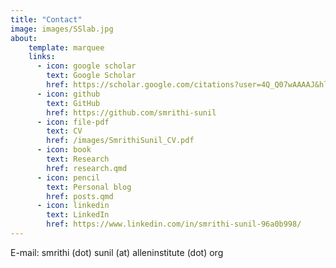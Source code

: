 ```yaml
---
title: "Contact"
image: images/SSlab.jpg
about:
    template: marquee
    links:
      - icon: google scholar
        text: Google Scholar
        href: https://scholar.google.com/citations?user=4Q_Q07wAAAAJ&hl=en
      - icon: github
        text: GitHub
        href: https://github.com/smrithi-sunil
      - icon: file-pdf
        text: CV
        href: /images/SmrithiSunil_CV.pdf
      - icon: book
        text: Research
        href: research.qmd
      - icon: pencil
        text: Personal blog
        href: posts.qmd
      - icon: linkedin
        text: LinkedIn
        href: https://www.linkedin.com/in/smrithi-sunil-96a0b998/    
---
```


E-mail: smrithi (dot) sunil (at) alleninstitute (dot) org
